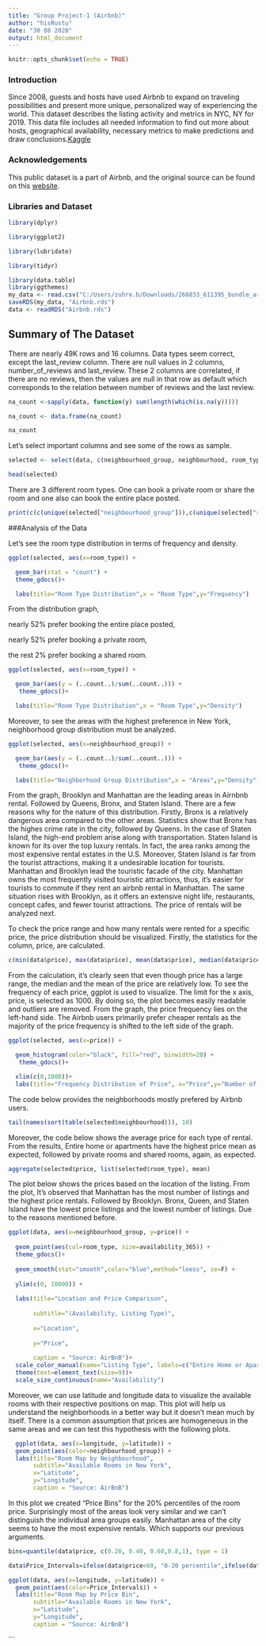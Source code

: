 ---
title: "Group Project-1 (Airbnb)"
author: "hisRustu"
date: "30 08 2020"
output: html_document
---

```{r setup, include=FALSE}
knitr::opts_chunk$set(echo = TRUE)
```


### Introduction


  Since 2008, guests and hosts have used Airbnb to expand on traveling possibilities and present more unique, personalized way of experiencing the world. This dataset describes the listing activity and metrics in NYC, NY for 2019.
  This data file includes all needed information to find out more about hosts, geographical availability, necessary metrics to make predictions and draw conclusions.[Kaggle](https://www.kaggle.com/dgomonov/new-york-city-airbnb-open-data)

 

### Acknowledgements

This public dataset is a part of Airbnb, and the original source can be found on this [website](http://insideairbnb.com/).

 

### Libraries and Dataset

```{r libraries, message=FALSE}

library(dplyr)

library(ggplot2)

library(lubridate)

library(tidyr)

library(data.table)
library(ggthemes)
my_data <- read.csv("C:/Users/zuhre.b/Downloads/268833_611395_bundle_archive/AB_NYC_2019.csv")
saveRDS(my_data, "Airbnb.rds")
data <- readRDS("Airbnb.rds")

```

 

## Summary of The Dataset

  There are nearly 49K rows and 16 columns. Data types seem correct, except the last_review column. There are null values in 2 columns, number_of_reviews and last_review. These 2 columns are correlated, if there are no reviews, then the values are null in that row as default which corresponds to the relation between number of reviews and the last review.

 

```{r null, message=FALSE}

na_count <-sapply(data, function(y) sum(length(which(is.na(y)))))

na_count <- data.frame(na_count)

na_count

```

 

  Let's select important columns and see some of the rows as sample.

 

```{r}

selected <- select(data, c(neighbourhood_group, neighbourhood, room_type, price, minimum_nights, number_of_reviews, last_review, reviews_per_month, calculated_host_listings_count, availability_365))

head(selected)

```

 

  There are 3 different room types. One can book a private room or share the room and one also can book the entire place posted.

 

```{r values, message=FALSE}

print(c(c(unique(selected["neighbourhood_group"])),c(unique(selected["room_type"]))))

```

 

###Analysis of the Data

 

  Let's see the room type distribution in terms of frequency and density.

 

```{r i-frequency, message=FALSE}

ggplot(selected, aes(x=room_type)) +

  geom_bar(stat = "count") +
  theme_gdocs()+

  labs(title="Room Type Distribution",x = "Room Type",y="Frequency")

```

 

From the distribution graph,

  nearly 52% prefer booking the entire place posted,

  nearly 52% prefer booking a private room,

  the rest 2% prefer booking a shared room.

 

 

```{r i-density, message=FALSE}

ggplot(selected, aes(x=room_type)) +

  geom_bar(aes(y = (..count..)/sum(..count..))) +
   theme_gdocs()+

  labs(title="Room Type Distribution",x = "Room Type",y="Density")

```

 

  Moreover, to see the areas with the highest preference in New York, neighborhood group distribution must be analyzed.

 

```{r n-density, message=FALSE}

ggplot(selected, aes(x=neighbourhood_group)) +

  geom_bar(aes(y = (..count..)/sum(..count..))) +
   theme_gdocs()+

  labs(title="Neighborhood Group Distribution",x = "Areas",y="Density")

```
  From the graph, Brooklyn and Manhattan are the leading areas in Airnbnb rental. Followed by Queens, Bronx, and Staten Island. There are a few reasons why for the nature of this distribution. Firstly, Bronx is a relatively dangerous area compared to the other areas. Statistics show that Bronx has the highes crime rate in the city, followed by Queens. In the case of Staten Island, the high-end problem arise along with transportation. Staten Island is known for its over the top luxury rentals. In fact, the area ranks among the most expensive rental estates in the U.S. Moreover, Staten Island is far from the tourist attractions, making it a undesirable location for tourists. Manhattan and Brooklyn lead the touristic facade of the city. Manhattan owns the most frequently visited touristic attractions, thus, it's easier for tourists to commute if they rent an airbnb rental in Manhattan. The same situation rises with Brooklyn, as it offers an extensive night life, restaurants, concept cafes, and fewer tourist attractions. The price of rentals will be analyzed next.






  To check the price range and how many rentals were rented for a specific price, the price distribution should be visualized. Firstly, the statistics for the column, price, are calculated.
```{r price-desc, message=FALSE}

c(min(data$price), max(data$price), mean(data$price), median(data$price))

```

 From the calculation, it's clearly seen that even though price has a large range, the median and the mean of the price are relatively low. To see the frequency of each price, ggplot is used to visualize. The limit for the x axis, price, is selected as 1000. By doing so, the plot becomes easily readable and outliers are removed. From the graph, the price frequency lies on the left-hand side. The Airbnb users primarily prefer cheaper rentals as the majority of the price frequency is shifted to the left side of the graph.



```{r price-hist-lim, message=FALSE}

ggplot(selected, aes(x=price)) +

  geom_histogram(color="black", fill="red", binwidth=20) +
   theme_gdocs()+

  xlim(c(0,1000))+
  labs(title="Frequency Distribution of Price", x="Price",y="Number of Rentals")

```

 The code below provides the neighborhoods mostly prefered by Airbnb users.

 

```{r top10-neighbour, message=FALSE}

tail(names(sort(table(selected$neighbourhood))), 10)


```

 
  Moreover, the code below shows the average price for each type of rental. From the results, Entire home or apartments have the highest price mean as expected, followed by private rooms and shared rooms, again, as expected.
 

```{r price-neighbours, message=FALSE}

aggregate(selected$price, list(selected$room_type), mean)

```

  The plot below shows the prices based on the location of the listing. From the plot, It's observed that Manhattan has the most number of listings and the highest price rentals. Followed by Brooklyn. Bronx, Queen, and Staten Island have the lowest price listings and the lowest number of listings. Due to the reasons mentioned before.

 
```{r loc-price-availability, message=FALSE}

ggplot(data, aes(x=neighbourhood_group, y=price)) +
  
  geom_point(aes(col=room_type, size=availability_365)) +
  theme_gdocs()+
  
  geom_smooth(stat="smooth",color="blue",method="loess", se=F) +
  
  ylim(c(0, 10000)) +
  
  labs(title="Location and Price Comparison",
       
       subtitle="(Availability, Listing Type)",
       
       x="Location",
       
       y="Price",
       
       caption = "Source: AirBnB")+
  scale_color_manual(name="Listing Type", labels=c("Entire Home or Apartment","Private Room","Shared Room"),values=c("red","green","blue"))+
  theme(text=element_text(size=9))+
  scale_size_continuous(name="Availability")


```

  Moreover, we can use latitude and longitude data to visualize the available rooms with their respective positions on map. This plot will help us understand the neighborhoods in a better way but it doesn't mean much by itself. There is a common assumption that prices are homogeneous in the same areas and we can test this hypothesis with the following plots.

```{r message=FALSE}
  ggplot(data, aes(x=longitude, y=latitude)) + 
  geom_point(aes(color=neighbourhood_group)) + 
  labs(title="Room Map by Neighbourhood", 
       subtitle="Available Rooms in New York", 
       x="Latitude", 
       y="Longitude", 
       caption = "Source: AirBnB")
```

  In this plot we created "Price Bins" for the 20% percentiles of the room price. Surprisingly most of the areas look very similar and we can't distinguish the individual area groups easily. Manhattan area of the city seems to have the most expensive rentals. Which supports our previous arguments.
  
```{r message=FALSE}
bins=quantile(data$price, c(0.20, 0.40, 0.60,0.8,1), type = 1)

data$Price_Intervals=ifelse(data$price<60, "0-20 percentile",ifelse(data$price<90,"20-40 percentile",ifelse(data$price<130,"40-60 percentile",ifelse(data$price<200,"60-80 percentile","80-100 percentile"))))

ggplot(data, aes(x=longitude, y=latitude)) + 
  geom_point(aes(color=Price_Intervals)) + 
  labs(title="Room Map by Price Bin", 
       subtitle="Available Rooms in New York", 
       x="Latitude", 
       y="Longitude", 
       caption = "Source: AirBnB")
```
```

  
  
  
